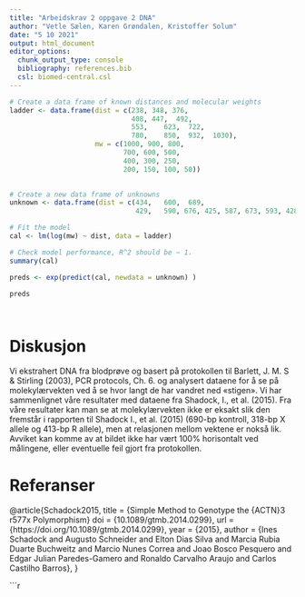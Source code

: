 ```yaml
---
title: "Arbeidskrav 2 oppgave 2 DNA"
author: "Vetle Sælen, Karen Grøndalen, Kristoffer Solum"
date: "5 10 2021"
output: html_document
editor_options: 
  chunk_output_type: console
  bibliography: references.bib
  csl: biomed-central.csl 
---
```



```r

# Create a data frame of known distances and molecular weights
ladder <- data.frame(dist = c(238, 348, 376,
                              408, 447,  492,  
                              553,    623,  722,
                              780,    850,  932,  1030), 
                     mw = c(1000, 900, 800, 
                            700, 600, 500,
                            400, 300, 250, 
                            200, 150, 100, 50))
            

# Create a new data frame of unknowns
unknown <- data.frame(dist = c(434,   600,  689,
                               429,   590, 676, 425, 587, 673, 593, 428, 675))

# Fit the model
cal <- lm(log(mw) ~ dist, data = ladder)

# Check model performance, R^2 should be ~ 1.
summary(cal)

preds <- exp(predict(cal, newdata = unknown) )

preds




```


# Diskusjon

Vi ekstrahert DNA fra blodprøve og basert på protokollen til Barlett, J. M. S & Stirling (2003), PCR protocols, Ch. 6. og analysert dataene for å se på molekylærvekten ved å se hvor langt de har vandret ned «stigen». Vi har sammenlignet våre resultater med dataene fra Shadock, I., et al. (2015). Fra våre resultater kan man se at molekylærvekten ikke er eksakt slik den fremstår i rapporten til Shadock I., et al. (2015) (690-bp kontroll, 318-bp X allele og 413-bp R allele), men at relasjonen mellom vektene er nokså lik. Avviket kan komme av at bildet ikke har vært 100% horisontalt ved målingene, eller eventuelle feil gjort fra protokollen. 


# Referanser

@article{Schadock2015,
title = {Simple Method to Genotype the {ACTN}3 r577x Polymorphism}
  doi = {10.1089/gtmb.2014.0299},
  url = {https://doi.org/10.1089/gtmb.2014.0299},
  year = {2015},
  author = {Ines Schadock and Augusto Schneider and Elton Dias Silva and Marcia Rubia Duarte Buchweitz and Marcio Nunes Correa and Joao Bosco Pesquero and Edgar Julian Paredes-Gamero and Ronaldo Carvalho Araujo and Carlos Castilho Barros},
} 



```r
